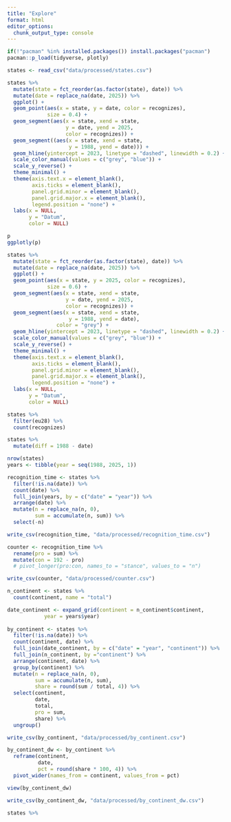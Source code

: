 ```yaml
---
title: "Explore"
format: html
editor_options: 
  chunk_output_type: console
---
```


```r
if(!"pacman" %in% installed.packages()) install.packages("pacman")
pacman::p_load(tidyverse, plotly)
```


```r
states <- read_csv("data/processed/states.csv")
```

```r
states %>% 
  mutate(state = fct_reorder(as.factor(state), date)) %>% 
  mutate(date = replace_na(date, 2025)) %>% 
  ggplot() +
  geom_point(aes(x = state, y = date, color = recognizes),
             size = 0.4) +
  geom_segment(aes(x = state, xend = state, 
                   y = date, yend = 2025,
                   color = recognizes)) +
  geom_segment((aes(x = state, xend = state,
                    y = 1988, yend = date))) +
  geom_hline(yintercept = 2023, linetype = "dashed", linewidth = 0.2) +
  scale_color_manual(values = c("grey", "blue")) +
  scale_y_reverse() +
  theme_minimal() +
  theme(axis.text.x = element_blank(),
        axis.ticks = element_blank(),
        panel.grid.minor = element_blank(),
        panel.grid.major.x = element_blank(),
        legend.position = "none") +
  labs(x = NULL,
       y = "Datum",
       color = NULL)

p
ggplotly(p)
```

```r
states %>% 
  mutate(state = fct_reorder(as.factor(state), date)) %>% 
  mutate(date = replace_na(date, 2025)) %>% 
  ggplot() +
  geom_point(aes(x = state, y = 2025, color = recognizes),
             size = 0.6) +
  geom_segment(aes(x = state, xend = state, 
                   y = date, yend = 2025,
                   color = recognizes)) +
  geom_segment(aes(x = state, xend = state,
                    y = 1988, yend = date),
                color = "grey") +
  geom_hline(yintercept = 2023, linetype = "dashed", linewidth = 0.2) +
  scale_color_manual(values = c("grey", "blue")) +
  scale_y_reverse() +
  theme_minimal() +
  theme(axis.text.x = element_blank(),
        axis.ticks = element_blank(),
        panel.grid.minor = element_blank(),
        panel.grid.major.x = element_blank(),
        legend.position = "none") +
  labs(x = NULL,
       y = "Datum",
       color = NULL)
```



```r
states %>% 
  filter(eu28) %>%
  count(recognizes)
```

```r
states %>% 
  mutate(diff = 1988 - date)
```


```r
nrow(states)
years <- tibble(year = seq(1988, 2025, 1))

recognition_time <- states %>% 
  filter(!is.na(date)) %>% 
  count(date) %>% 
  full_join(years, by = c("date" = "year")) %>% 
  arrange(date) %>% 
  mutate(n = replace_na(n, 0),
         sum = accumulate(n, sum)) %>% 
  select(-n)

write_csv(recognition_time, "data/processed/recognition_time.csv")
```

```r
counter <- recognition_time %>% 
  rename(pro = sum) %>% 
  mutate(con = 192 - pro) 
  # pivot_longer(pro:con, names_to = "stance", values_to = "n")

write_csv(counter, "data/processed/counter.csv")
```

```r
n_continent <- states %>% 
  count(continent, name = "total")

date_continent <- expand_grid(continent = n_continent$continent, 
            year = years$year)
  
by_continent <- states %>% 
  filter(!is.na(date)) %>% 
  count(continent, date) %>% 
  full_join(date_continent, by = c("date" = "year", "continent")) %>% 
  full_join(n_continent, by ="continent") %>% 
  arrange(continent, date) %>% 
  group_by(continent) %>% 
  mutate(n = replace_na(n, 0),
         sum = accumulate(n, sum),
         share = round(sum / total, 4)) %>% 
  select(continent, 
         date,
         total,
         pro = sum,
         share) %>% 
  ungroup()

write_csv(by_continent, "data/processed/by_continent.csv")

by_continent_dw <- by_continent %>% 
  reframe(continent, 
          date, 
          pct = round(share * 100, 4)) %>% 
  pivot_wider(names_from = continent, values_from = pct)

view(by_continent_dw)

write_csv(by_continent_dw, "data/processed/by_continent_dw.csv")
```

```r
states %>% 
```














